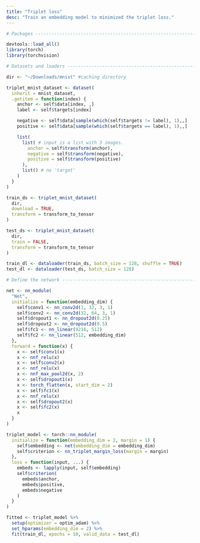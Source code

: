```yaml
---
title: "Triplet loss"
desc: "Train an embedding model to minimized the triplet loss."
---
```


```r
# Packages ----------------------------------------------------------------

devtools::load_all()
library(torch)
library(torchvision)

# Datasets and loaders ----------------------------------------------------

dir <- "~/Downloads/mnist" #caching directory

triplet_mnist_dataset <- dataset(
  inherit = mnist_dataset,
  .getitem = function(index) {
    anchor <- self$data[index, ,]
    label <- self$targets[index]

    negative <- self$data[sample(which(self$targets != label), 1),,]
    positive <- self$data[sample(which(self$targets == label), 1),,]

    list(
      list( # input is a list with 3 images.
        anchor = self$transform(anchor),
        negative = self$transform(negative),
        positive = self$transform(positive)
      ),
      list() # no 'target'
    )
  }
)

train_ds <- triplet_mnist_dataset(
  dir,
  download = TRUE,
  transform = transform_to_tensor
)

test_ds <- triplet_mnist_dataset(
  dir,
  train = FALSE,
  transform = transform_to_tensor
)

train_dl <- dataloader(train_ds, batch_size = 128, shuffle = TRUE)
test_dl <- dataloader(test_ds, batch_size = 128)

# Define the network ------------------------------------------------------

net <- nn_module(
  "Net",
  initialize = function(embedding_dim) {
    self$conv1 <- nn_conv2d(1, 32, 3, 1)
    self$conv2 <- nn_conv2d(32, 64, 3, 1)
    self$dropout1 <- nn_dropout2d(0.25)
    self$dropout2 <- nn_dropout2d(0.5)
    self$fc1 <- nn_linear(9216, 512)
    self$fc2 <- nn_linear(512, embedding_dim)
  },
  forward = function(x) {
    x <- self$conv1(x)
    x <- nnf_relu(x)
    x <- self$conv2(x)
    x <- nnf_relu(x)
    x <- nnf_max_pool2d(x, 2)
    x <- self$dropout1(x)
    x <- torch_flatten(x, start_dim = 2)
    x <- self$fc1(x)
    x <- nnf_relu(x)
    x <- self$dropout2(x)
    x <- self$fc2(x)
    x
  }
)

triplet_model <- torch::nn_module(
  initialize = function(embedding_dim = 2, margin = 1) {
    self$embedding <- net(embedding_dim = embedding_dim)
    self$criterion <- nn_triplet_margin_loss(margin = margin)
  },
  loss = function(input, ...) {
    embeds <- lapply(input, self$embedding)
    self$criterion(
      embeds$anchor,
      embeds$positive,
      embeds$negative
    )
  }
)

fitted <- triplet_model %>%
  setup(optimizer = optim_adam) %>%
  set_hparams(embedding_dim = 2) %>%
  fit(train_dl, epochs = 10, valid_data = test_dl)
```

